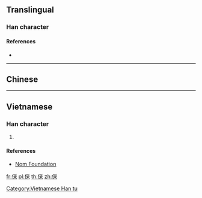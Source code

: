 ==Translingual==

===Han character===
{{Han char|rn=9|rad=人|as=08|sn=10|four=|canj=OBD|ids=⿰亻采}}

====References====
* {{Han ref|kx=0109.171|dkj=00822|dj=0233.030|hdz=10181.030|uh=5038|ud=20536}}

----

==Chinese==
{{zh-see|睬|v}}

----

==Vietnamese==

===Han character===
{{vi-hantu|[[thái]]|rs=人08}}

# {{defn|lang=vi|sort=人08}}

====References====
* [http://nomfoundation.org/common/nom_details.php?codepoint=5038 Nom Foundation]

[[Category:Vietnamese Han tu]]

[[fr:倸]]
[[pl:倸]]
[[th:倸]]
[[zh:倸]]